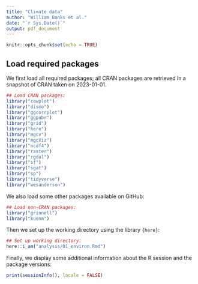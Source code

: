 ```yaml
---
title: "Climate data"
author: "William Banks et al."
date: "`r Sys.Date()`"
output: pdf_document
---
```


```r
knitr::opts_chunk$set(echo = TRUE)
```

## Load required packages

We first load all required packages; all CRAN packages are retrieved in a snapshot of CRAN taken on 2023-01-01.

```r
## Load CRAN packages:
library("cowplot")
library("dismo")
library("ggcorrplot")
library("ggpubr")
library("grid")
library("here")
library("mgcv")
library("mgcViz")
library("ncdf4")
library("raster")
library("rgdal")
library("sf")
library("sgat")
library("sp")
library("tidyverse")
library("wesanderson")
```

We also load some other packages available on GitHub:

```r
## Load non-CRAN packages:
library("grinnell")
library("kuenm")
```


Then we set up the working directory using the library `{here}`:

```r
## Set up working directory:
here::i_am("analysis/01_environ.Rmd")
```

Finally, we display some additional information about the R session and the package versions:

```r
print(sessionInfo(), locale = FALSE)
```


